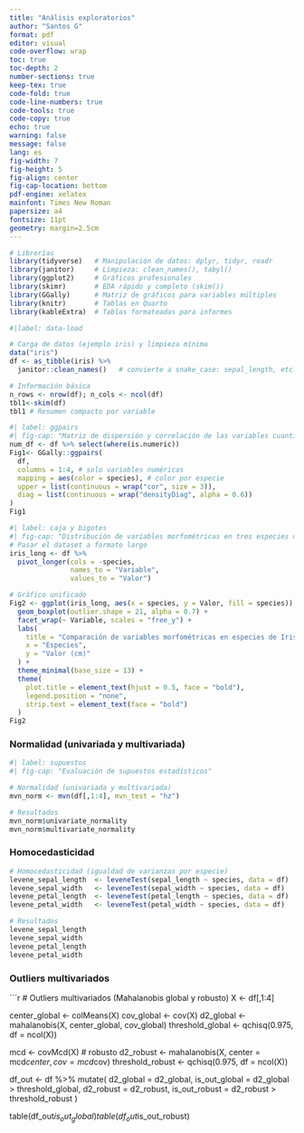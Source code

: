 ```yaml
---
title: "Análisis exploratorios"
author: "Santos G"
format: pdf
editor: visual
code-overflow: wrap
toc: true
toc-depth: 2
number-sections: true
keep-tex: true
code-fold: true
code-line-numbers: true
code-tools: true
code-copy: true
echo: true
warning: false
message: false
lang: es
fig-width: 7
fig-height: 5
fig-align: center
fig-cap-location: bottom
pdf-engine: xelatex
mainfont: Times New Roman
papersize: a4
fontsize: 11pt
geometry: margin=2.5cm
---
```


```r
# Librerías 
library(tidyverse)   # Manipulación de datos: dplyr, tidyr, readr
library(janitor)     # Limpieza: clean_names(), tabyl()
library(ggplot2)     # Gráficos profesionales
library(skimr)       # EDA rápido y completo (skim())
library(GGally)      # Matriz de gráficos para variables múltiples
library(knitr)       # Tablas en Quarto
library(kableExtra)  # Tablas formateadas para informes
```

```r
#|label: data-load

# Carga de datos (ejemplo iris) y limpieza mínima
data("iris")
df <- as_tibble(iris) %>% 
  janitor::clean_names()   # convierte a snake_case: sepal_length, etc.

# Información básica
n_rows <- nrow(df); n_cols <- ncol(df)
tbl1<-skim(df) 
tbl1 # Resumen compacto por variable
```

```r
#| label: ggpairs
#| fig-cap: "Matriz de dispersión y correlación de las variables cuantitativas."
num_df <- df %>% select(where(is.numeric))
Fig1<- GGally::ggpairs(
  df,
  columns = 1:4, # solo variables numéricas
  mapping = aes(color = species), # color por especie
  upper = list(continuous = wrap("cor", size = 3)),
  diag = list(continuous = wrap("densityDiag", alpha = 0.6))
)
Fig1
```

```r
#| label: caja y bigotes
#| fig-cap: "Distribución de variables morfométricas en tres especies de Iris."
# Pasar el dataset a formato largo
iris_long <- df %>%
  pivot_longer(cols = -species,
               names_to = "Variable",
               values_to = "Valor")

# Gráfico unificado
Fig2 <- ggplot(iris_long, aes(x = species, y = Valor, fill = species)) +
  geom_boxplot(outlier.shape = 21, alpha = 0.7) +
  facet_wrap(~ Variable, scales = "free_y") +
  labs(
    title = "Comparación de variables morfométricas en especies de Iris",
    x = "Especies",
    y = "Valor (cm)"
  ) +
  theme_minimal(base_size = 13) +
  theme(
    plot.title = element_text(hjust = 0.5, face = "bold"),
    legend.position = "none",
    strip.text = element_text(face = "bold")
  )
Fig2

```
### Normalidad (univariada y multivariada)

```r
#| label: supuestos
#| fig-cap: "Evaluación de supuestos estadísticos"

# Normalidad (univariada y multivariada)
mvn_norm <- mvn(df[,1:4], mvn_test = "hz")

# Resultados
mvn_norm$univariate_normality
mvn_norm$multivariate_normality
```

### Homocedasticidad

```r
# Homocedasticidad (igualdad de varianzas por especie)
levene_sepal_length  <- leveneTest(sepal_length ~ species, data = df)
levene_sepal_width   <- leveneTest(sepal_width ~ species, data = df)
levene_petal_length  <- leveneTest(petal_length ~ species, data = df)
levene_petal_width   <- leveneTest(petal_width ~ species, data = df)

# Resultados
levene_sepal_length
levene_sepal_width
levene_petal_length 
levene_petal_width
```

### Outliers multivariados

```r

# Outliers multivariados (Mahalanobis global y robusto)
X <- df[,1:4]

center_global <- colMeans(X)
cov_global <- cov(X)
d2_global <- mahalanobis(X, center_global, cov_global)
threshold_global <- qchisq(0.975, df = ncol(X))

mcd <- covMcd(X) # robusto
d2_robust <- mahalanobis(X, center = mcd$center, cov = mcd$cov)
threshold_robust <- qchisq(0.975, df = ncol(X))

df_out <- df %>%
  mutate(
    d2_global = d2_global,
    is_out_global = d2_global > threshold_global,
    d2_robust = d2_robust,
    is_out_robust = d2_robust > threshold_robust
  )

table(df_out$is_out_global)
table(df_out$is_out_robust)
